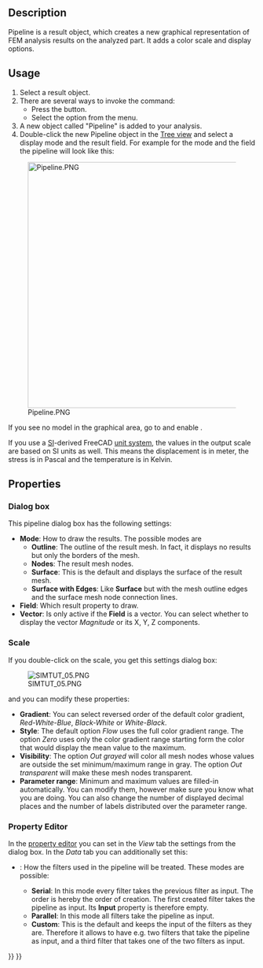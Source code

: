 <languages/>
<translate>

<!--T:8-->
{{Docnav
|[[FEM_PostApplyChanges|Apply changes to pipeline]]
|[[FEM_PostFilterWarp|Warp filter]]
|[[FEM_Workbench|FEM]]
|IconL=FEM_PostApplyChanges.svg
|IconR=FEM_PostFilterWarp.svg
|IconC=Workbench_FEM.svg
}}

<!--T:1-->
{{GuiCommand
|Name=FEM PostPipelineFromResult
|MenuLocation=Results → Post pipeline from result
|Workbenches=[[FEM_Workbench|FEM]]
|Version=0.17
|SeeAlso=[[FEM_ResultShow|FEM Result object]], [[FEM_tutorial|FEM tutorial]]
}}

==Description== <!--T:12-->

<!--T:2-->
Pipeline is a result object, which creates a new graphical representation of FEM analysis results on the analyzed part. It adds a color scale and display options.

==Usage== <!--T:13-->

<!--T:4-->
# Select a result object.
# There are several ways to invoke the command:
#* Press the {{Button|[[Image:FEM_PostPipelineFromResult.svg|16px]] [[FEM_PostPipelineFromResult|Post pipeline from result]]}} button.
#* Select the {{MenuCommand|Results → [[Image:FEM_PostPipelineFromResult.svg|16px]] Post pipeline from result}} option from the menu.
# A new object called "Pipeline" is added to your analysis.
# Double-click the new Pipeline object in the [[Tree_view|Tree view]] and select a display mode and the result field. For example for the mode {{Value|Surface}} and the field {{Value|Von Mises stress}} the pipeline will look like this:
[[File:Pipeline.PNG|500px]]

<!--T:15-->
If you see no model in the graphical area, go to and enable {{MenuCommand|Edit → Preferences → Display → 3D View → Rendering → Backlight color}}.

<!--T:16-->
If you use a [https://en.wikipedia.org/wiki/International_System_of_Units SI]-derived FreeCAD [[Preferences_Editor#Units|unit system]], the values in the output scale are based on SI units as well. This means the displacement is in meter, the stress is in Pascal and the temperature is in Kelvin.

==Properties== <!--T:17-->

===Dialog box=== <!--T:24-->

<!--T:18-->
This pipeline dialog box  has the following settings:
* '''Mode''': How to draw the results. The possible modes are
** '''Outline''': The outline of the result mesh. In fact, it displays no results but only the borders of the mesh.
** '''Nodes''': The result mesh nodes.
** '''Surface''': This is the default and displays the surface of the result mesh.
** '''Surface with Edges''': Like '''Surface''' but with the mesh outline edges and the surface mesh node connection lines.
* '''Field''': Which result property to draw.
* '''Vector''': Is only active if the '''Field''' is a vector. You can select whether to display the vector ''Magnitude'' or its X, Y, Z components.

===Scale=== <!--T:25-->

<!--T:19-->
If you double-click on the scale, you get this settings dialog box:

<!--T:20-->
[[File:SIMTUT 05.PNG]]

<!--T:21-->
and you can modify these properties:
* '''Gradient''': You can select reversed order of the default color gradient, ''Red-White-Blue'', ''Black-White'' or ''White-Black''.
* '''Style''': The default option ''Flow'' uses the full color gradient range. The option ''Zero'' uses only the color gradient range starting form the color that would display the mean value to the maximum.
* '''Visibility''': The option ''Out grayed'' will color all mesh nodes whose values are outside the set minimum/maximum range in gray. The option ''Out transparent'' will make these mesh nodes transparent.
* '''Parameter range''': Minimum and maximum values are filled-in automatically. You can modify them, however make sure you know what you are doing. You can also change the number of displayed decimal places and the number of labels distributed over the parameter range.

===Property Editor=== <!--T:22-->

<!--T:23-->
In the [[Property_editor|property editor]] you can set in the ''View'' tab the settings from the dialog box. In the ''Data'' tab you can additionally set this:
* {{PropertyData|Mode}}: How the filters used in the pipeline will be treated. These modes are possible:
** '''Serial''': In this mode every filter takes the previous filter as input. The order is hereby the order of creation. The first created filter takes the pipeline as input. Its '''Input''' property is therefore empty.
** '''Parallel''': In this mode all filters take the pipeline as input.
** '''Custom''': This is the default and keeps the input of the filters as they are. Therefore it allows to have e.g. two filters that take the pipeline as input, and a third filter that takes one of the two filters as input.


<!--T:9-->
{{Docnav
|[[FEM_PostApplyChanges|Apply changes to pipeline]]
|[[FEM_PostFilterWarp|Warp filter]]
|[[FEM_Workbench|FEM]]
|IconL=FEM_PostApplyChanges.svg
|IconR=FEM_PostFilterWarp.svg
|IconC=Workbench_FEM.svg
}}

</translate>
{{FEM Tools navi{{#translation:}}}}
{{Userdocnavi{{#translation:}}}}